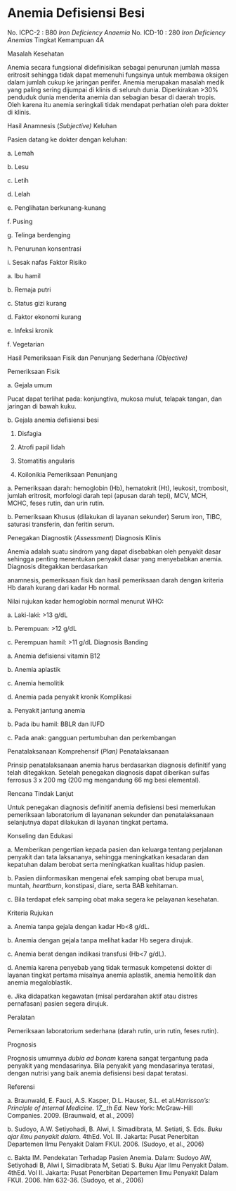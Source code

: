 # Anemia Defisiensi Besi

No. ICPC-2 : B80 _Iron Deficiency Anaemia_ No. ICD-10 : 280 _Iron Deficiency Anemias_ Tingkat Kemampuan 4A

Masalah Kesehatan

Anemia secara fungsional didefinisikan sebagai penurunan jumlah massa eritrosit sehingga tidak dapat memenuhi fungsinya untuk membawa oksigen dalam jumlah cukup ke jaringan perifer. Anemia merupakan masalah medik yang paling sering dijumpai di klinis di seluruh dunia. Diperkirakan >30% penduduk dunia menderita anemia dan sebagian besar di daerah tropis. Oleh karena itu anemia seringkali tidak mendapat perhatian oleh para dokter di klinis.

Hasil Anamnesis (_Subjective)_ Keluhan

Pasien datang ke dokter dengan keluhan:

a. Lemah

b. Lesu

c. Letih

 

d. Lelah

e. Penglihatan berkunang-kunang

f. Pusing

g. Telinga berdenging

h. Penurunan konsentrasi

i. Sesak nafas Faktor Risiko

a. Ibu hamil

b. Remaja putri

c. Status gizi kurang

d. Faktor ekonomi kurang

e. Infeksi kronik

f. Vegetarian

Hasil Pemeriksaan Fisik dan Penunjang Sederhana _(Objective)_

Pemeriksaan Fisik

a. Gejala umum

Pucat dapat terlihat pada: konjungtiva, mukosa mulut, telapak tangan, dan jaringan di bawah kuku.

b. Gejala anemia defisiensi besi

1) Disfagia

2) Atrofi papil lidah

3) Stomatitis angularis

4) Koilonikia Pemeriksaan Penunjang

a. Pemeriksaan darah: hemoglobin (Hb), hematokrit (Ht), leukosit, trombosit, jumlah eritrosit, morfologi darah tepi (apusan darah tepi), MCV, MCH, MCHC, feses rutin, dan urin rutin.

b. Pemeriksaan Khusus (dilakukan di layanan sekunder) Serum iron, TIBC, saturasi transferin, dan feritin serum.

Penegakan Diagnostik (_Assessment_) Diagnosis Klinis

Anemia adalah suatu sindrom yang dapat disebabkan oleh penyakit dasar sehingga penting menentukan penyakit dasar yang menyebabkan anemia. Diagnosis ditegakkan berdasarkan

 

anamnesis, pemeriksaan fisik dan hasil pemeriksaan darah dengan kriteria Hb darah kurang dari kadar Hb normal.

Nilai rujukan kadar hemoglobin normal menurut WHO:

a. Laki-laki: >13 g/dL

b. Perempuan: >12 g/dL

c. Perempuan hamil: >11 g/dL Diagnosis Banding

a. Anemia defisiensi vitamin B12

b. Anemia aplastik

c. Anemia hemolitik

d. Anemia pada penyakit kronik Komplikasi

a. Penyakit jantung anemia

b. Pada ibu hamil: BBLR dan IUFD

c. Pada anak: gangguan pertumbuhan dan perkembangan

Penatalaksanaan Komprehensif (_Plan)_ Penatalaksanaan

Prinsip penatalaksanaan anemia harus berdasarkan diagnosis definitif yang telah ditegakkan. Setelah penegakan diagnosis dapat diberikan sulfas ferrosus 3 x 200 mg (200 mg mengandung 66 mg besi elemental).

Rencana Tindak Lanjut

Untuk penegakan diagnosis definitif anemia defisiensi besi memerlukan pemeriksaan laboratorium di layananan sekunder dan penatalaksanaan selanjutnya dapat dilakukan di layanan tingkat pertama.

Konseling dan Edukasi

a. Memberikan pengertian kepada pasien dan keluarga tentang perjalanan penyakit dan tata laksananya, sehingga meningkatkan kesadaran dan kepatuhan dalam berobat serta meningkatkan kualitas hidup pasien.

b. Pasien diinformasikan mengenai efek samping obat berupa mual, muntah, _heartburn_, konstipasi, diare, serta BAB kehitaman.

 

c. Bila terdapat efek samping obat maka segera ke pelayanan kesehatan.

Kriteria Rujukan

a. Anemia tanpa gejala dengan kadar Hb\<8 g/dL.

b. Anemia dengan gejala tanpa melihat kadar Hb segera dirujuk.

c. Anemia berat dengan indikasi transfusi (Hb\<7 g/dL).

d. Anemia karena penyebab yang tidak termasuk kompetensi dokter di layanan tingkat pertama misalnya anemia aplastik, anemia hemolitik dan anemia megaloblastik.

e. Jika didapatkan kegawatan (misal perdarahan aktif atau distres pernafasan) pasien segera dirujuk.

Peralatan

Pemeriksaan laboratorium sederhana (darah rutin, urin rutin, feses rutin).

Prognosis

Prognosis umumnya _dubia ad bonam_ karena sangat tergantung pada penyakit yang mendasarinya. Bila penyakit yang mendasarinya teratasi, dengan nutrisi yang baik anemia defisiensi besi dapat teratasi.

Referensi

a. Braunwald, E. Fauci, A.S. Kasper, D.L. Hauser, S.L. et al._Harrisson’s: Principle of Internal Medicine. 17__th_ _Ed._ New York: McGraw-Hill Companies. 2009. (Braunwald, et al., 2009)

b. Sudoyo, A.W. Setiyohadi, B. Alwi, I. Simadibrata, M. Setiati, S. Eds. _Buku ajar ilmu penyakit dalam_. 4thEd. Vol. III. Jakarta: Pusat Penerbitan Departemen Ilmu Penyakit Dalam FKUI. 2006. (Sudoyo, et al., 2006)

c. Bakta IM. Pendekatan Terhadap Pasien Anemia. Dalam: Sudoyo AW, Setiyohadi B, Alwi I, Simadibrata M, Setiati S. Buku Ajar Ilmu Penyakit Dalam. 4thEd. Vol II. Jakarta: Pusat Penerbitan Departemen Ilmu Penyakit Dalam FKUI. 2006. hlm 632-36. (Sudoyo, et al., 2006)
